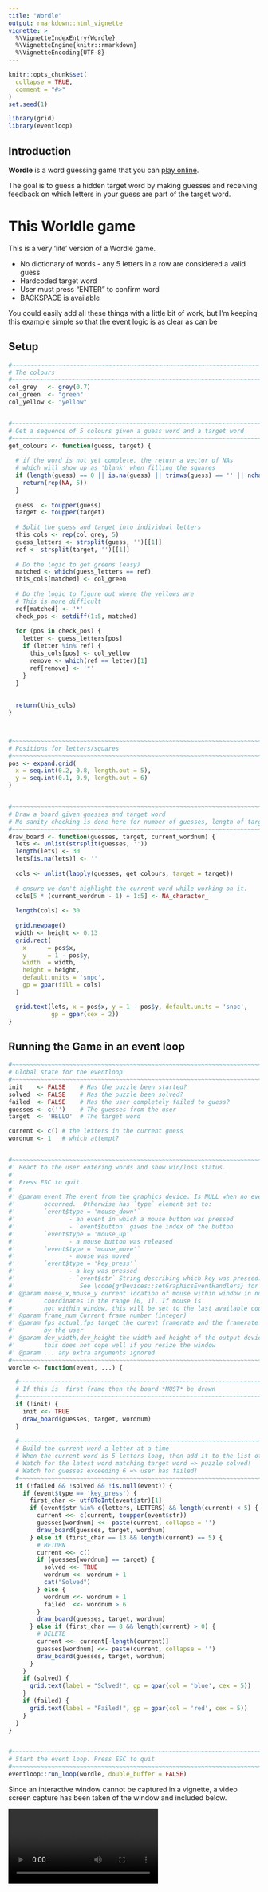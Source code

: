 ```yaml
---
title: "Wordle"
output: rmarkdown::html_vignette
vignette: >
  %\VignetteIndexEntry{Wordle}
  %\VignetteEngine{knitr::rmarkdown}
  %\VignetteEncoding{UTF-8}
---
```


```r
knitr::opts_chunk$set(
  collapse = TRUE,
  comment = "#>"
)
set.seed(1)
```

```r
library(grid)
library(eventloop)
```

## Introduction

**Wordle** is a word guessing game that you can [play online](https://www.nytimes.com/games/wordle/index.html).

The goal is to guess a hidden target word by making guesses and 
receiving feedback on which letters in your guess are part of the target word.


# This Worldle game

This is a very 'lite' version of a Wordle game.

* No dictionary of words - any 5 letters in a row are considered a valid guess
* Hardcoded target word
* User must press "ENTER" to confirm word
* BACKSPACE is available


You could easily add all these things with a little bit of work, but I'm 
keeping this example simple so that the event logic is as clear as can be

## Setup

```r
#~~~~~~~~~~~~~~~~~~~~~~~~~~~~~~~~~~~~~~~~~~~~~~~~~~~~~~~~~~~~~~~~~~~~~~~~~~~~~
# The colours
#~~~~~~~~~~~~~~~~~~~~~~~~~~~~~~~~~~~~~~~~~~~~~~~~~~~~~~~~~~~~~~~~~~~~~~~~~~~~~
col_grey   <- grey(0.7)
col_green  <- "green"
col_yellow <- "yellow"


#~~~~~~~~~~~~~~~~~~~~~~~~~~~~~~~~~~~~~~~~~~~~~~~~~~~~~~~~~~~~~~~~~~~~~~~~~~~~~
# Get a sequence of 5 colours given a guess word and a target word
#~~~~~~~~~~~~~~~~~~~~~~~~~~~~~~~~~~~~~~~~~~~~~~~~~~~~~~~~~~~~~~~~~~~~~~~~~~~~~
get_colours <- function(guess, target) {
  
  # if the word is not yet complete, the return a vector of NAs
  # which will show up as 'blank' when filling the squares
  if (length(guess) == 0 || is.na(guess) || trimws(guess) == '' || nchar(guess) < 5) {
    return(rep(NA, 5))
  }
  
  guess  <- toupper(guess)
  target <- toupper(target)
  
  # Split the guess and target into individual letters
  this_cols <- rep(col_grey, 5)
  guess_letters <- strsplit(guess, '')[[1]]
  ref <- strsplit(target, '')[[1]]
  
  # Do the logic to get greens (easy)
  matched <- which(guess_letters == ref)
  this_cols[matched] <- col_green
  
  # Do the logic to figure out where the yellows are
  # This is more difficult
  ref[matched] <- '*'
  check_pos <- setdiff(1:5, matched)
  
  for (pos in check_pos) {
    letter <- guess_letters[pos]
    if (letter %in% ref) {
      this_cols[pos] <- col_yellow
      remove <- which(ref == letter)[1]
      ref[remove] <- '*'
    }
  }
  
  
  return(this_cols)
}



#~~~~~~~~~~~~~~~~~~~~~~~~~~~~~~~~~~~~~~~~~~~~~~~~~~~~~~~~~~~~~~~~~~~~~~~~~~~~~
# Positions for letters/squares
#~~~~~~~~~~~~~~~~~~~~~~~~~~~~~~~~~~~~~~~~~~~~~~~~~~~~~~~~~~~~~~~~~~~~~~~~~~~~~
pos <- expand.grid(
  x = seq.int(0.2, 0.8, length.out = 5),
  y = seq.int(0.1, 0.9, length.out = 6)
)


#~~~~~~~~~~~~~~~~~~~~~~~~~~~~~~~~~~~~~~~~~~~~~~~~~~~~~~~~~~~~~~~~~~~~~~~~~~~~~
# Draw a board given guesses and target word
# No sanity checking is done here for number of guesses, length of target etc
#~~~~~~~~~~~~~~~~~~~~~~~~~~~~~~~~~~~~~~~~~~~~~~~~~~~~~~~~~~~~~~~~~~~~~~~~~~~~~
draw_board <- function(guesses, target, current_wordnum) {
  lets <- unlist(strsplit(guesses, ''))
  length(lets) <- 30
  lets[is.na(lets)] <- ''
 
  cols <- unlist(lapply(guesses, get_colours, target = target))
  
  # ensure we don't highlight the current word while working on it.
  cols[5 * (current_wordnum - 1) + 1:5] <- NA_character_
  
  length(cols) <- 30
   
  grid.newpage()
  width <- height <- 0.13
  grid.rect(
    x      = pos$x, 
    y      = 1 - pos$y, 
    width  = width, 
    height = height, 
    default.units = 'snpc', 
    gp = gpar(fill = cols)
  )

  grid.text(lets, x = pos$x, y = 1 - pos$y, default.units = 'snpc',
            gp = gpar(cex = 2))
}
```


## Running the Game in an event loop

```r
#~~~~~~~~~~~~~~~~~~~~~~~~~~~~~~~~~~~~~~~~~~~~~~~~~~~~~~~~~~~~~~~~~~~~~~~~~~~~~
# Global state for the eventloop
#~~~~~~~~~~~~~~~~~~~~~~~~~~~~~~~~~~~~~~~~~~~~~~~~~~~~~~~~~~~~~~~~~~~~~~~~~~~~~
init    <- FALSE    # Has the puzzle been started?
solved  <- FALSE    # Has the puzzle been solved?
failed  <- FALSE    # Has the user completely failed to guess?
guesses <- c('')    # The guesses from the user
target  <- 'HELLO'  # The target word

current <- c() # the letters in the current guess
wordnum <- 1   # which attempt?


#~~~~~~~~~~~~~~~~~~~~~~~~~~~~~~~~~~~~~~~~~~~~~~~~~~~~~~~~~~~~~~~~~~~~~~~~~~~~~
#' React to the user entering words and show win/loss status.
#' 
#' Press ESC to quit.
#' 
#' @param event The event from the graphics device. Is NULL when no event
#'        occurred.  Otherwise has `type` element set to:
#'        `event$type = 'mouse_down'` 
#'               - an event in which a mouse button was pressed
#'               - `event$button` gives the index of the button
#'        `event$type = 'mouse_up'`   
#'               - a mouse button was released
#'        `event$type = 'mouse_move'`   
#'               - mouse was moved 
#'        `event$type = 'key_press'`  
#'               - a key was pressed
#'               - `event$str` String describing which key was pressed. 
#'                  See \code{grDevices::setGraphicsEventHandlers} for more information.
#' @param mouse_x,mouse_y current location of mouse within window in normalised 
#'        coordinates in the range [0, 1]. If mouse is 
#'        not within window, this will be set to the last available coordinates
#' @param frame_num Current frame number (integer)
#' @param fps_actual,fps_target the curent framerate and the framerate specified
#'        by the user
#' @param dev_width,dev_height the width and height of the output device. Note:
#'        this does not cope well if you resize the window
#' @param ... any extra arguments ignored
#~~~~~~~~~~~~~~~~~~~~~~~~~~~~~~~~~~~~~~~~~~~~~~~~~~~~~~~~~~~~~~~~~~~~~~~~~~~~~
wordle <- function(event, ...) {

  #~~~~~~~~~~~~~~~~~~~~~~~~~~~~~~~~~~~~~~~~~~~~~~~~~~~~~~~~~~~~~~~~~~~~~~~~~~~
  # If this is  first frame then the board *MUST* be drawn
  #~~~~~~~~~~~~~~~~~~~~~~~~~~~~~~~~~~~~~~~~~~~~~~~~~~~~~~~~~~~~~~~~~~~~~~~~~~~  
  if (!init) {
    init <<- TRUE
    draw_board(guesses, target, wordnum)
  }
  
  #~~~~~~~~~~~~~~~~~~~~~~~~~~~~~~~~~~~~~~~~~~~~~~~~~~~~~~~~~~~~~~~~~~~~~~~~~~~  
  # Build the current word a letter at a time
  # When the current word is 5 letters long, then add it to the list of guesses
  # Watch for the latest word matching target word => puzzle solved!
  # Watch for guesses exceeding 6 => user has failed!
  #~~~~~~~~~~~~~~~~~~~~~~~~~~~~~~~~~~~~~~~~~~~~~~~~~~~~~~~~~~~~~~~~~~~~~~~~~~~  
  if (!failed && !solved && !is.null(event)) {
    if (event$type == 'key_press') {
      first_char <- utf8ToInt(event$str)[1]
      if (event$str %in% c(letters, LETTERS) && length(current) < 5) {
        current <<- c(current, toupper(event$str))
        guesses[wordnum] <<- paste(current, collapse = '')
        draw_board(guesses, target, wordnum)
      } else if (first_char == 13 && length(current) == 5) { 
        # RETURN
        current <<- c()
        if (guesses[wordnum] == target) {
          solved <<- TRUE
          wordnum <<- wordnum + 1
          cat("Solved")
        } else {
          wordnum <<- wordnum + 1
          failed  <<- wordnum > 6
        }
        draw_board(guesses, target, wordnum)
      } else if (first_char == 8 && length(current) > 0) {
        # DELETE
        current <<- current[-length(current)]
        guesses[wordnum] <<- paste(current, collapse = '')
        draw_board(guesses, target, wordnum)
      }
    }
    if (solved) {
      grid.text(label = "Solved!", gp = gpar(col = 'blue', cex = 5))
    }
    if (failed) {
      grid.text(label = "Failed!", gp = gpar(col = 'red', cex = 5))
    }
  }
}


#~~~~~~~~~~~~~~~~~~~~~~~~~~~~~~~~~~~~~~~~~~~~~~~~~~~~~~~~~~~~~~~~~~~~~~~~~~~~~
# Start the event loop. Press ESC to quit
#~~~~~~~~~~~~~~~~~~~~~~~~~~~~~~~~~~~~~~~~~~~~~~~~~~~~~~~~~~~~~~~~~~~~~~~~~~~~~
eventloop::run_loop(wordle, double_buffer = FALSE)
```


Since an interactive window cannot be captured in a vignette, a video
screen capture has been taken of the window and included below.

<video controls>
  <source src="images/wordle.mp4" type="video/mp4">
  Your browser does not support the video tag.
</video>


